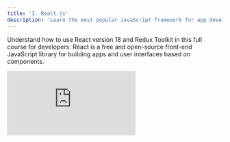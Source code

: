 ```yaml
---
title: '3. React.js'
description: 'Learn the most popular JavaScript framework for app development.'
---
```


Understand how to use React version 18 and Redux Toolkit in this full course for developers. React is a free and open-source front-end JavaScript library for building apps and user interfaces based on components.

<iframe
  className="w-full aspect-video rounded-lg"
  src="https://www.youtube.com/embed/2-crBg6wpp0"
  title="ZBD Dev - React.js"
  frameborder="0"
  allow="accelerometer; fullscreen; autoplay; clipboard-write; encrypted-media; gyroscope; picture-in-picture"
  allowfullscreen
></iframe>